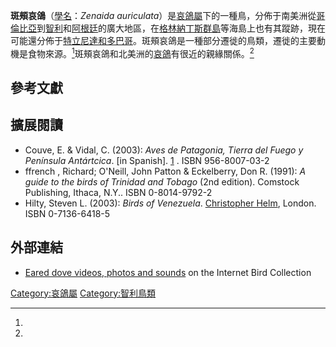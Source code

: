 {{Speciesbox
| name = 斑頰哀鴿
| image = Aruba-Zenaida-auriculata.JPG
| image_caption = 一隻生活在[[奥拉涅斯塔德_(阿鲁巴)|奧拉涅斯塔德]]的斑頰哀鴿
| status = LC
| status_system = IUCN3.1
| status_ref = <ref>{{IUCN|id=22690747 |title=''Zenaida auriculata'' |assessors=[[BirdLife_International|BirdLife International]] |version=2013.2 |year=2012 |accessdate=26 November 2013}}</ref>
| genus = Zenaida
| species = auriculata
| authority = ([[Marc_Athanese_Parfait_Oeillet_Des_Murs|Des Murs]], 1847)
}}

'''斑頰哀鴿'''（[[學名|學名]]：''Zenaida auriculata''）是[[哀鴿屬|哀鴿屬]]下的一種鳥，分佈于南美洲從[[哥倫比亞|哥倫比亞]]到[[智利|智利]]和[[阿根廷|阿根廷]]的廣大地區，在[[格林納丁斯群島|格林納丁斯群島]]等海島上也有其蹤跡，現在可能還分佈于[[特立尼達和多巴哥|特立尼達和多巴哥]]。斑頰哀鴿是一種部分遷徙的鳥類，遷徙的主要動機是食物來源。<ref name=Chu/>斑頰哀鴿和北美洲的[[哀鴿|哀鴿]]有很近的親緣關係。<ref name=Johnson/>

==參考文獻==<!-- Caldasia28:371. RevBrasOrnitol14:359. -->
{{reflist|refs=
<ref name=Chu>Chu, M., and G. Walsberg. 1999. [http://www.birds.cornell.edu/BOW/phaino/ "Phainopepla (Phainopepla nitens)"] {{Wayback|url=http://www.birds.cornell.edu/BOW/phaino/ |date=20070715153951 }}. In The Birds of North America, No. 415 (A. Poole and F. Gill, eds.). The Birds of North America, Inc., Philadelphia, PA.</ref>
<ref name=Johnson>{{cite journal|author=Johnson, Kevin P. & Clayton, Dale H.|year=2000|title=A Molecular Phylogeny of the Dove Genus ''Zenaida'': Mitochondrial and Nuclear DNA sequences|journal=[[Condor_(journal)|Condor]]|volume=102|issue=4|pages=864–870|url=http://esora.unm.edu/sites/default/files/journals/condor/v102n04/p0864-p0870.pdf|doi=10.1650/0010-5422(2000)102[0864:ampotd]2.0.co;2}}{{dead link|date=2017年12月 |bot=InternetArchiveBot |fix-attempted=yes }}</ref>
}}

==擴展閱讀==
* Couve, E. & Vidal, C. (2003): ''Aves de Patagonia, Tierra del Fuego y Península Antártcica''. [in Spanish]. [http://www.fantasticosur.com] {{Wayback|url=http://www.fantasticosur.com/ |date=20120529002208 }}. ISBN 956-8007-03-2
* ffrench<!---not capitalised--->, Richard; O'Neill, John Patton & Eckelberry, Don R. (1991): ''A guide to the birds of Trinidad and Tobago'' (2nd edition). Comstock Publishing, Ithaca, N.Y.. ISBN 0-8014-9792-2
* Hilty, Steven L. (2003): ''Birds of Venezuela''. [[Helm_Identification_Guides|Christopher Helm]], London. ISBN 0-7136-6418-5

==外部連結==
{{commons category|Zenaida auriculata}}
* [http://ibc.lynxeds.com/species/eared-dove-zenaida-auriculata Eared dove videos, photos and sounds] {{Wayback|url=http://ibc.lynxeds.com/species/eared-dove-zenaida-auriculata |date=20160425153746 }} on the Internet Bird Collection
{{Taxonbar|from=Q1006452}}

[[Category:哀鴿屬|Category:哀鴿屬]]
[[Category:智利鳥類|Category:智利鳥類]]